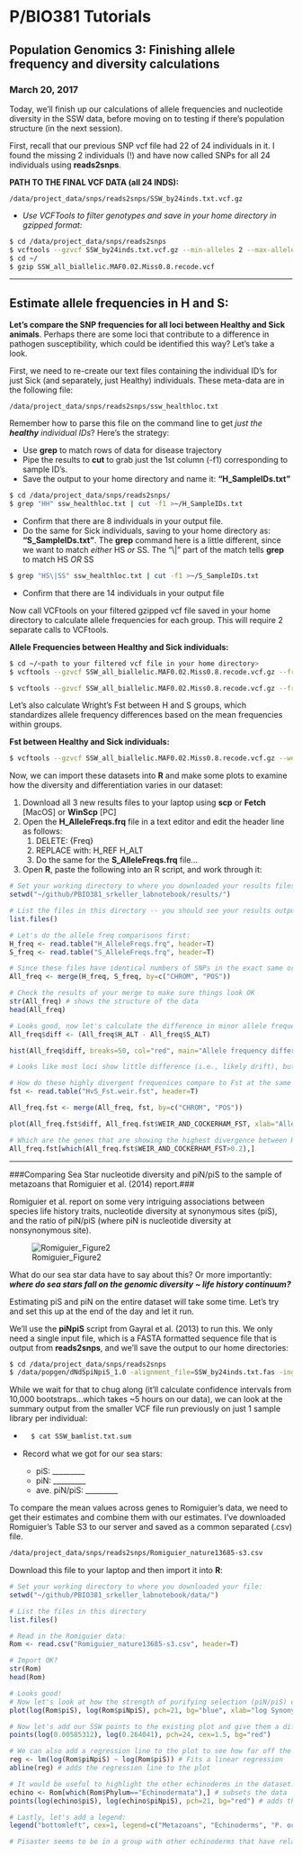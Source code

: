 # P/BIO381 Tutorials

## Population Genomics 3: Finishing allele frequency and diversity calculations

### March 20, 2017

Today, we'll finish up our calculations of allele frequencies and nucleotide diversity in the SSW data, before moving on to testing if there's population structure (in the next session). 

First, recall that our previous SNP vcf file had 22 of 24 individuals in it. I found the missing 2 individuals (!) and have now called SNPs for all 24 individuals using **reads2snps**. 

**PATH TO THE FINAL VCF DATA (all 24 INDS):** 

```
/data/project_data/snps/reads2snps/SSW_by24inds.txt.vcf.gz
```

* *Use VCFTools to filter genotypes and save in your home directory in gzipped format:*

```bash
$ cd /data/project_data/snps/reads2snps
$ vcftools --gzvcf SSW_by24inds.txt.vcf.gz --min-alleles 2 --max-alleles 2 --maf 0.02 --max-missing 0.8 --recode --out ~/SSW_all_biallelic.MAF0.02.Miss0.8  
$ cd ~/
$ gzip SSW_all_biallelic.MAF0.02.Miss0.8.recode.vcf
```

------------------------------

## Estimate allele frequencies in H and S:##

**Let's compare the SNP frequencies for all loci between Healthy and Sick animals**. Perhaps there are some loci that contribute to a difference in pathogen susceptibility, which could be identified this way? Let's take a look.

First, we need to re-create our text files containing the individual ID's for just Sick (and separately, just Healthy) individuals. These meta-data are in the following file:

```
/data/project_data/snps/reads2snps/ssw_healthloc.txt
```

Remember how to parse this file on the command line to get *just the **healthy** individual IDs*? Here's the strategy:

* Use **grep** to match rows of data for disease trajectory
* Pipe the results to **cut** to grab just the 1st column (-f1) corresponding to sample ID's. 
* Save the output to your home directory and name it: **"H_SampleIDs.txt"**

```bash
$ cd /data/project_data/snps/reads2snps/
$ grep "HH" ssw_healthloc.txt | cut -f1 >~/H_SampleIDs.txt
```

* Confirm  that there are 8 individuals in your output file.
* Do the same for Sick individuals, saving to your home directory as: **"S_SampleIDs.txt"**. The **grep** command here is a little different, since we want to match *either* HS *or* SS.  The "\\|" part of the match tells  **grep** to match HS *OR* SS

```bash
$ grep "HS\|SS" ssw_healthloc.txt | cut -f1 >~/S_SampleIDs.txt
```

* Confirm that there are 14 individuals in your output file



Now call VCFtools on your filtered gzipped vcf file saved in your home directory to calculate allele frequencies for each group. This will require 2 separate calls to VCFtools.

**Allele Frequencies between Healthy and Sick individuals:**

```bash
$ cd ~/<path to your filtered vcf file in your home directory>
$ vcftools --gzvcf SSW_all_biallelic.MAF0.02.Miss0.8.recode.vcf.gz --freq2 --keep H_SampleIDs.txt --out H_AlleleFreqs
```

```bash
$ vcftools --gzvcf SSW_all_biallelic.MAF0.02.Miss0.8.recode.vcf.gz --freq2 --keep S_SampleIDs.txt --out S_AlleleFreqs
```



Let's also calculate Wright's Fst between H and S groups, which standardizes allele frequency differences based on the mean frequencies within groups. 

**Fst between Healthy and Sick individuals:**

```bash
$ vcftools --gzvcf SSW_all_biallelic.MAF0.02.Miss0.8.recode.vcf.gz --weir-fst-pop H_SampleIDs.txt --weir-fst-pop S_SampleIDs.txt --out HvS_Fst
```



Now, we can import these datasets into **R** and make some plots to examine how the diversity and differentiation varies in our dataset:

1. Download all 3 new results files to your laptop using **scp** or **Fetch** [MacOS] or **WinScp** [PC]
2. Open the **H_AlleleFreqs.frq** file in a text editor and edit the header line as follows:
   1. DELETE:   {Freq}
   2. REPLACE with:   H_REF <tab> H_ALT
   3. Do the same for the **S_AlleleFreqs.frq** file...
3. Open **R**, paste the following into an R script, and work through it:

```R
# Set your working directory to where you downloaded your results files:
setwd("~/github/PBIO381_srkeller_labnotebook/results/")

# List the files in this directory -- you should see your results output from VCFTools if the download was successful
list.files()

# Let's do the allele freq comparisons first:
H_freq <- read.table("H_AlleleFreqs.frq", header=T)
S_freq <- read.table("S_AlleleFreqs.frq", header=T)

# Since these files have identical numbers of SNPs in the exact same order, we can concatenate them together into one large dataframe:
All_freq <- merge(H_freq, S_freq, by=c("CHROM", "POS"))

# Check the results of your merge to make sure things look OK
str(All_freq) # shows the structure of the data
head(All_freq)

# Looks good, now let's calculate the difference in minor allele frequency at each SNP and plot as a histogram
All_freq$diff <- (All_freq$H_ALT - All_freq$S_ALT)

hist(All_freq$diff, breaks=50, col="red", main="Allele frequency difference (H-S)")

# Looks like most loci show little difference (i.e., likely drift), but perhaps a few show very large differences between healthy and sick (drift or selection?)

# How do these highly divergent frequenices compare to Fst at the same SNPs?
fst <- read.table("HvS_Fst.weir.fst", header=T)

All_freq.fst <- merge(All_freq, fst, by=c("CHROM", "POS"))

plot(All_freq.fst$diff, All_freq.fst$WEIR_AND_COCKERHAM_FST, xlab="Allele frequency difference (H-S)", ylab="Fst", main="Healthy vs. Sick SNP divergence")

# Which are the genes that are showing the highest divergence between Healthy and Sick?
All_freq.fst[which(All_freq.fst$WEIR_AND_COCKERHAM_FST>0.2),]
```



------------------------------------------

###Comparing Sea Star nucleotide diversity and piN/piS to the sample of metazoans that Romiguier et al. (2014) report.###

Romiguier et al. report on some very intriguing associations between species life history traits, nucleotide diversity at synonymous sites (piS), and the ratio of piN/piS (where piN is nucleotide diversity at nonsynonymous site). 

![Romiguier_Figure2](http://www.nature.com/nature/journal/v515/n7526/images/nature13685-f2.jpg)



What do our sea star data have to say about this? Or more importantly: ***where do sea stars fall on the genomic diversity ~ life history continuum?***

Estimating piS and piN on the entire dataset will take some time. Let's try and set this up at the end of the day and let it run. 

We'll use the **piNpiS** script from Gayral et al. (2013) to run this. We only need a single input file, which is a FASTA formatted sequence file that is output from **reads2snps**, and we'll save the output to our home directories:

```bash
$ cd /data/project_data/snps/reads2snps
$ /data/popgen/dNdSpiNpiS_1.0 -alignment_file=SSW_by24inds.txt.fas -ingroup=sp -out=~/dNdSpiNpiS_output
```



While we wait for that to chug along (it'll calculate confidence intervals from 10,000 bootstraps…which takes ~5 hours on our data), we can look at the summary output from the smaller VCF file run previously on just 1 sample library per individual:

* ```bash
  $ cat SSW_bamlist.txt.sum
  ```

* Record what we got for our sea stars:

  * piS: _________
  * piN: _________
  * ave. piN/piS: _________

To compare the mean values across genes to Romiguier's data, we need to get their estimates and combine them with our estimates. I've downloaded Romiguier's Table S3 to our server and saved as a common separated (.csv) file.

```bash
/data/project_data/snps/reads2snps/Romiguier_nature13685-s3.csv
```

Download this file to your laptop and then import it into **R**:

```R
# Set your working directory to where you downloaded your file:
setwd("~/github/PBIO381_srkeller_labnotebook/data/")

# List the files in this directory
list.files()

# Read in the Romiguier data:
Rom <- read.csv("Romiguier_nature13685-s3.csv", header=T)

# Import OK?
str(Rom) 
head(Rom)

# Looks good!
# Now let's look at how the strength of purifying selection (piN/piS) compares to the size of Ne (piS). We'll plot these on a log scale to linearize the relationship.
plot(log(Rom$piS), log(Rom$piNpiS), pch=21, bg="blue", xlab="log Synonymous Nucleotide Diversity (piS)", ylab="log Ratio of Nonysn to Syn Diversity (piN/piS)", main="Purifying Selection vs. Effective Population Size")

# Now let's add our SSW points to the existing plot and give them a different symbol
points(log(0.00585312), log(0.264041), pch=24, cex=1.5, bg="red") 

# We can also add a regression line to the plot to see how far off the SSW estimates are from expectation
reg <- lm(log(Rom$piNpiS) ~ log(Rom$piS)) # Fits a linear regression
abline(reg) # adds the regression line to the plot

# It would be useful to highlight the other echinoderms in the dataset...do our seastars behave similarly?
echino <- Rom[which(Rom$Phylum=="Echinodermata"),] # subsets the data
points(log(echino$piS), log(echino$piNpiS), pch=21, bg="red") # adds the points

# Lastly, let's add a legend:
legend("bottomleft", cex=1, legend=c("Metazoans", "Echinoderms", "P. ochraceus"), pch=c(21,21,24), col=c("blue", "red", "red"))

# Pisaster seems to be in a group with other echinoderms that have relaxed purifying selection (high piN/piS), given their Ne...Interesting! Can we hypothesize why this might be?
```

